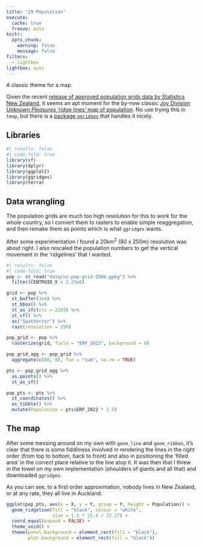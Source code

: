 ```yaml
---
title: "29 Population"
execute: 
  cache: true
  freeze: auto
knitr:
  opts_chunk: 
    warning: false
    message: false
filters:
  - lightbox
lightbox: auto
---
```


A classic theme for a map.

Given the recent [release of approved population grids data by Statistics New Zealand](https://datafinder.stats.govt.nz/data/?q=gridded+population), it seems an apt moment for the by-now classic [Joy Division _Unknown Pleasures_ 'ridge lines' map of population](https://jcheshire.com/featured-maps/population-lines-how-and-why-i-created-it/). No use trying this in `tmap`, but there is a [package `ggridges`](https://wilkelab.org/ggridges/index.html) that handles it nicely.

## Libraries
```r
#| results: false
#| code-fold: true
library(sf)
library(dplyr)
library(ggplot2)
library(ggridges)
library(terra)
```

## Data wrangling
The population grids are much too high resolution for this to work for the whole country, so I convert them to rasters to enable simple reaggregation, and then remake them as points which is what `ggridges` wants.

After some experimentation I found a 20km<sup>2</sup> (80 x 250m) resolution was about right. I also rescaled the population numbers to get the vertical movement in the 'ridgelines' that I wanted.

```r
#| results: false
#| code-fold: true
pop <- st_read("data/nz-pop-grid-250m.gpkg") %>%
  filter(CENTROID_X < 2.25e6)

grid <- pop %>%
  st_buffer(3e4) %>%
  st_bbox() %>%
  st_as_sfc(crs = 2193) %>%
  st_sf() %>%
  as("SpatVector") %>%
  rast(resolution = 250)

pop_grid <- pop %>%
  rasterize(grid, field = "ERP_2022", background = 0)

pop_grid_agg <- pop_grid %>%
  aggregate(c(80, 8), fun = "sum", na.rm = TRUE)

pts <- pop_grid_agg %>%
  as.points() %>%
  st_as_sf()

pop_pts <- pts %>%
  st_coordinates() %>%
  as_tibble() %>%
  mutate(Population = pts$ERP_2022 * 2.5)
```

## The map
After some messing around on my own with `geom_line` and `geom_ribbon`, it's clear that there is some fiddliness involved in rendering the lines in the right order (from top to bottom, back to front) and also in positioning the 'filled area' in the correct place relative to the line atop it. It was then that I threw in the towel on my own implementation (shoulders of giants and all that) and downloaded `ggridges`.

As you can see, to a first order approximation, nobody lives in New Zealand, or at any rate, they all live in Auckland.

```r
ggplot(pop_pts, aes(x = X, y = Y, group = Y, height = Population)) +
  geom_ridgeline(fill = "black", colour = "white", 
                 size = 1.5 * 25.4 / 72.27) +
  coord_equal(expand = FALSE) +
  theme_void() +
  theme(panel.background = element_rect(fill = "black"),
        plot.background = element_rect(fill = "black"))
```
